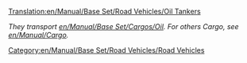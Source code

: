 [[Translation:en/Manual/Base Set/Road Vehicles/Oil Tankers]]

''They transport [[en/Manual/Base Set/Cargos/Oil]]. For others Cargo, see [[en/Manual/Cargo]].''

{{en/RoadVehicle|name     = Witcombe Oil Tanker
  |img      = en/Archive/Old 32bpp/Witcombe Oil Tanker.png
  |price    = £4,510 ($9,020) 
  |speed    = 48 km/h (30 mph)
  |annual   = £421 ($842)
  |designed = 1936
  |life     = 15
  |capacity = 21,000 litres of oil
}}
{{en/RoadVehicle|name     = Foster Oil Tanker
  |img      = en/Archive/Old 32bpp/Foster Oil Tanker.png
  |price    = £5,740 ($11,480) 
  |speed    = 88 km/h (55 mph)
  |annual   = £787 ($1,574)
  |designed = 1973
  |life     = 15
  |capacity = 25,000 litres of oil
}}
{{en/RoadVehicle|name     = Perry Oil Tanker
  |img      = en/Archive/Old 32bpp/Perry Oil Tanker.png
  |price    = £6,150 ($12,300) 
  |speed    = 112 km/h (70 mph)
  |annual   = £1,125 ($2,250)
  |designed = 2005
  |life     = 15
  |capacity = 27,000 litres of oil
}}

[[Category:en/Manual/Base Set/Road Vehicles/Road Vehicles]]
